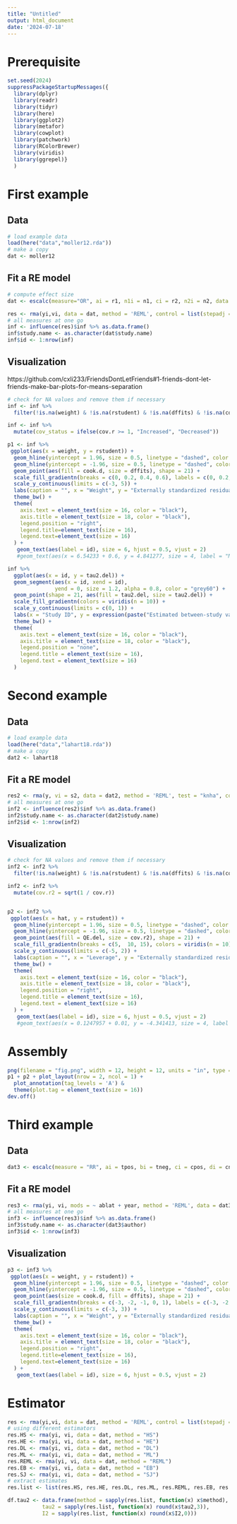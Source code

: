---
title: "Untitled"
output: html_document
date: '2024-07-18'
---

# Prerequisite

```{r package, warning=FALSE, echo=TRUE}
set.seed(2024)
suppressPackageStartupMessages({
  library(dplyr)
  library(readr)
  library(tidyr) 
  library(here)
  library(ggplot2)
  library(metafor)
  library(cowplot)
  library(patchwork)
  library(RColorBrewer)
  library(viridis)
  library(ggrepel)}
  )

```

# First example

## Data

```{r}
# load example data
load(here("data","moller12.rda"))
# make a copy
dat <- moller12
```

## Fit a RE model
```{r}
# compute effect size
dat <- escalc(measure="OR", ai = r1, n1i = n1, ci = r2, n2i = n2, data = dat)

res <- rma(yi,vi, data = dat, method = 'REML', control = list(stepadj = 0.5, maxiter = 1000)) # https://github.com/cran/metafor/blob/master/R/influence.rma.uni.r
# all measures at one go
inf <- influence(res)$inf %>% as.data.frame()
inf$study.name <- as.character(dat$study.name) 
inf$id <- 1:nrow(inf)
```

## Visualization

https://github.com/cxli233/FriendsDontLetFriends#1-friends-dont-let-friends-make-bar-plots-for-means-separation

```{r}
# check for NA values and remove them if necessary
inf <- inf %>%
  filter(!is.na(weight) & !is.na(rstudent) & !is.na(dffits) & !is.na(cook.d) & !is.na(study.name))

inf <- inf %>%
  mutate(cov_status = ifelse(cov.r >= 1, "Increased", "Decreased"))

p1 <- inf %>% 
 ggplot(aes(x = weight, y = rstudent)) +
  geom_hline(yintercept = 1.96, size = 0.5, linetype = "dashed", color = "red") +
  geom_hline(yintercept = -1.96, size = 0.5, linetype = "dashed", color = "red") +
  geom_point(aes(fill = cook.d, size = dffits), shape = 21) +
  scale_fill_gradientn(breaks = c(0, 0.2, 0.4, 0.6), labels = c(0, 0.2, 0.4, 0.6), colors = rev(brewer.pal(11, "RdBu"))) +
  scale_y_continuous(limits = c(-3, 5)) +
  labs(caption = "", x = "Weight", y = "Externally standardized residuals", fill = "Cook distance", size = "Coefficient difference") +
  theme_bw() +
  theme(
    axis.text = element_text(size = 16, color = "black"), 
    axis.title = element_text(size = 18, color = "black"), 
    legend.position = "right",
    legend.title=element_text(size = 16), 
    legend.text=element_text(size = 16)
  ) + 
   geom_text(aes(label = id), size = 6, hjust = 0.5, vjust = 2)  
   #geom_text(aes(x = 6.54233 + 0.6, y = 4.841277, size = 4, label = "MASS III 2009"))

inf %>% 
  ggplot(aes(x = id, y = tau2.del)) +
  geom_segment(aes(x = id, xend = id), 
               yend = 0, size = 1.2, alpha = 0.8, color = "grey60") +
  geom_point(shape = 21, aes(fill = tau2.del, size = tau2.del)) +
  scale_fill_gradientn(colors = viridis(n = 10)) +
  scale_y_continuous(limits = c(0, 1)) +
  labs(x = "Study ID", y = expression(paste("Estimated between-study variance ", tau^2)), fill = expression(tau^2)) +
  theme_bw() +
  theme(
    axis.text = element_text(size = 16, color = "black"), 
    axis.title = element_text(size = 18, color = "black"), 
    legend.position = "none",
    legend.title = element_text(size = 16), 
    legend.text = element_text(size = 16)
  )


```


# Second example

## Data

```{r}
# load example data
load(here("data","lahart18.rda"))
# make a copy
dat2 <- lahart18
```

## Fit a RE model
```{r}
res2 <- rma(y, vi = s2, data = dat2, method = 'REML', test = "knha", control = list(stepadj = 0.5, maxiter = 1000))
# all measures at one go
inf2 <- influence(res2)$inf %>% as.data.frame()
inf2$study.name <- as.character(dat2$study.name) 
inf2$id <- 1:nrow(inf2)
```

## Visualization

```{r}
# check for NA values and remove them if necessary
inf2 <- inf2 %>%
  filter(!is.na(weight) & !is.na(rstudent) & !is.na(dffits) & !is.na(cook.d) & !is.na(study.name))

inf2 <- inf2 %>%
  mutate(cov.r2 = sqrt(1 / cov.r))


p2 <- inf2 %>% 
 ggplot(aes(x = hat, y = rstudent)) +
  geom_hline(yintercept = 1.96, size = 0.5, linetype = "dashed", color = "red") +
  geom_hline(yintercept = -1.96, size = 0.5, linetype = "dashed", color = "red") +
  geom_point(aes(fill = QE.del, size = cov.r2), shape = 21) +
  scale_fill_gradientn(breaks = c(5,  10, 15), colors = viridis(n = 10)) +
  scale_y_continuous(limits = c(-5, 2)) +
  labs(caption = "", x = "Leverage", y = "Externally standardized residuals", fill = "Cochrane's Q", size = "Error difference") +
  theme_bw() +
  theme(
    axis.text = element_text(size = 16, color = "black"), 
    axis.title = element_text(size = 18, color = "black"),
    legend.position = "right",
    legend.title = element_text(size = 16), 
    legend.text = element_text(size = 16)
  ) + 
   geom_text(aes(label = id), size = 6, hjust = 0.5, vjust = 2)
   #geom_text(aes(x = 0.1247957 + 0.01, y = -4.341413, size = 4, label = "Schmitz 2005"))

```

# Assembly

```{r}
png(filename = "fig.png", width = 12, height = 12, units = "in", type = "windows", res = 800)
p1 + p2 + plot_layout(nrow = 2, ncol = 1) +
  plot_annotation(tag_levels = 'A') & 
  theme(plot.tag = element_text(size = 16))
dev.off() 

```


# Third example

## Data

```{r}
dat3 <- escalc(measure = "RR", ai = tpos, bi = tneg, ci = cpos, di = cneg, data = dat.bcg)
```


## Fit a RE model

```{r}


res3 <- rma(yi, vi, mods = ~ ablat + year, method = 'REML', data = dat3, control = list(stepadj = 0.5, maxiter = 1000))
# all measures at one go
inf3 <- influence(res3)$inf %>% as.data.frame()
inf3$study.name <- as.character(dat3$author) 
inf3$id <- 1:nrow(inf3)
```

## Visualization

```{r}
p3 <- inf3 %>% 
 ggplot(aes(x = weight, y = rstudent)) +
  geom_hline(yintercept = 1.96, size = 0.5, linetype = "dashed", color = "red") +
  geom_hline(yintercept = -1.96, size = 0.5, linetype = "dashed", color = "red") +
  geom_point(aes(size = cook.d, fill = dffits), shape = 21) +
  scale_fill_gradientn(breaks = c(-3, -2, -1, 0, 1), labels = c(-3, -2, -1, 0, 1), colors = rev(brewer.pal(11, "RdBu"))) +
  scale_y_continuous(limits = c(-3, 3)) +
  labs(caption = "", x = "Weight", y = "Externally standardized residuals", fill = "Coefficient difference", size = "Cook distance") +
  theme_bw() +
  theme(
    axis.text = element_text(size = 16, color = "black"), 
    axis.title = element_text(size = 18, color = "black"), 
    legend.position = "right",
    legend.title=element_text(size = 16), 
    legend.text=element_text(size = 16)
  ) + 
   geom_text(aes(label = id), size = 6, hjust = 0.5, vjust = 2)  


```


# Estimator

```{r}

res <- rma(yi,vi, data = dat, method = 'REML', control = list(stepadj = 0.5, maxiter = 1000))
# using different estimators
res.HS <- rma(yi, vi, data = dat, method = "HS")
res.HE <- rma(yi, vi, data = dat, method = "HE")
res.DL <- rma(yi, vi, data = dat, method = "DL")
res.ML <- rma(yi, vi, data = dat, method = "ML")
res.REML <- rma(yi, vi, data = dat, method = "REML")
res.EB <- rma(yi, vi, data = dat, method = "EB")
res.SJ <- rma(yi, vi, data = dat, method = "SJ")
# extract estimates
res.list <- list(res.HS, res.HE, res.DL, res.ML, res.REML, res.EB, res.SJ)

df.tau2 <- data.frame(method = sapply(res.list, function(x) x$method),
           tau2 = sapply(res.list, function(x) round(x$tau2,3)),
           I2 = sapply(res.list, function(x) round(x$I2,0)))
```

